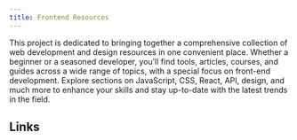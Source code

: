 ```yaml
---
title: Frontend Resources
---
```


This project is dedicated to bringing together a comprehensive collection of web development and design resources in one convenient place. Whether a beginner or a seasoned developer, you'll find tools, articles, courses, and guides across a wide range of topics, with a special focus on front-end development. Explore sections on JavaScript, CSS, React, API, design, and much more to enhance your skills and stay up-to-date with the latest trends in the field.

## Links

<Cards>
  <Card
    title="Github"
    href="https://github.com/aycanogut/front-end-resources"
  />
  <Card
    title="Me"
    href="https://aycan.dev"
  />
</Cards>
